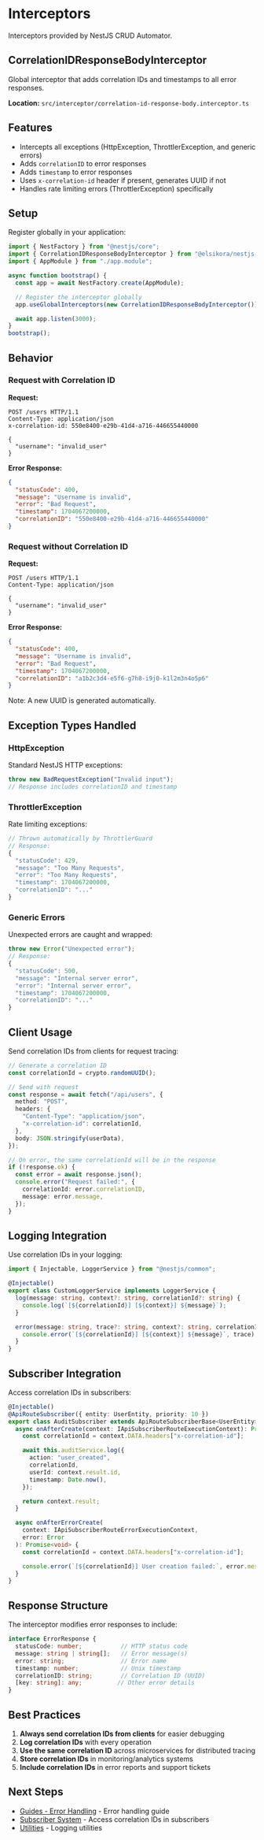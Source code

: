 # Interceptors

Interceptors provided by NestJS CRUD Automator.

## CorrelationIDResponseBodyInterceptor

Global interceptor that adds correlation IDs and timestamps to all error responses.

**Location:** `src/interceptor/correlation-id-response-body.interceptor.ts`

## Features

- Intercepts all exceptions (HttpException, ThrottlerException, and generic errors)
- Adds `correlationID` to error responses
- Adds `timestamp` to error responses
- Uses `x-correlation-id` header if present, generates UUID if not
- Handles rate limiting errors (ThrottlerException) specifically

## Setup

Register globally in your application:

```typescript filename="main.ts" copy
import { NestFactory } from "@nestjs/core";
import { CorrelationIDResponseBodyInterceptor } from "@elsikora/nestjs-crud-automator";
import { AppModule } from "./app.module";

async function bootstrap() {
  const app = await NestFactory.create(AppModule);

  // Register the interceptor globally
  app.useGlobalInterceptors(new CorrelationIDResponseBodyInterceptor());

  await app.listen(3000);
}
bootstrap();
```

## Behavior

### Request with Correlation ID

**Request:**
```http
POST /users HTTP/1.1
Content-Type: application/json
x-correlation-id: 550e8400-e29b-41d4-a716-446655440000

{
  "username": "invalid_user"
}
```

**Error Response:**
```json
{
  "statusCode": 400,
  "message": "Username is invalid",
  "error": "Bad Request",
  "timestamp": 1704067200000,
  "correlationID": "550e8400-e29b-41d4-a716-446655440000"
}
```

### Request without Correlation ID

**Request:**
```http
POST /users HTTP/1.1
Content-Type: application/json

{
  "username": "invalid_user"
}
```

**Error Response:**
```json
{
  "statusCode": 400,
  "message": "Username is invalid",
  "error": "Bad Request",
  "timestamp": 1704067200000,
  "correlationID": "a1b2c3d4-e5f6-g7h8-i9j0-k1l2m3n4o5p6"
}
```

Note: A new UUID is generated automatically.

## Exception Types Handled

### HttpException

Standard NestJS HTTP exceptions:

```typescript
throw new BadRequestException("Invalid input");
// Response includes correlationID and timestamp
```

### ThrottlerException

Rate limiting exceptions:

```typescript
// Thrown automatically by ThrottlerGuard
// Response:
{
  "statusCode": 429,
  "message": "Too Many Requests",
  "error": "Too Many Requests",
  "timestamp": 1704067200000,
  "correlationID": "..."
}
```

### Generic Errors

Unexpected errors are caught and wrapped:

```typescript
throw new Error("Unexpected error");
// Response:
{
  "statusCode": 500,
  "message": "Internal server error",
  "error": "Internal server error",
  "timestamp": 1704067200000,
  "correlationID": "..."
}
```

## Client Usage

Send correlation IDs from clients for request tracing:

```typescript filename="frontend-example.ts" copy
// Generate a correlation ID
const correlationId = crypto.randomUUID();

// Send with request
const response = await fetch("/api/users", {
  method: "POST",
  headers: {
    "Content-Type": "application/json",
    "x-correlation-id": correlationId,
  },
  body: JSON.stringify(userData),
});

// On error, the same correlationId will be in the response
if (!response.ok) {
  const error = await response.json();
  console.error("Request failed:", {
    correlationId: error.correlationID,
    message: error.message,
  });
}
```

## Logging Integration

Use correlation IDs in your logging:

```typescript filename="logger.service.ts" copy
import { Injectable, LoggerService } from "@nestjs/common";

@Injectable()
export class CustomLoggerService implements LoggerService {
  log(message: string, context?: string, correlationId?: string) {
    console.log(`[${correlationId}] [${context}] ${message}`);
  }

  error(message: string, trace?: string, context?: string, correlationId?: string) {
    console.error(`[${correlationId}] [${context}] ${message}`, trace);
  }
}
```

## Subscriber Integration

Access correlation IDs in subscribers:

```typescript filename="audit.subscriber.ts" copy
@Injectable()
@ApiRouteSubscriber({ entity: UserEntity, priority: 10 })
export class AuditSubscriber extends ApiRouteSubscriberBase<UserEntity> {
  async onAfterCreate(context: IApiSubscriberRouteExecutionContext): Promise<any> {
    const correlationId = context.DATA.headers["x-correlation-id"];

    await this.auditService.log({
      action: "user_created",
      correlationId,
      userId: context.result.id,
      timestamp: Date.now(),
    });

    return context.result;
  }

  async onAfterErrorCreate(
    context: IApiSubscriberRouteErrorExecutionContext,
    error: Error
  ): Promise<void> {
    const correlationId = context.DATA.headers["x-correlation-id"];

    console.error(`[${correlationId}] User creation failed:`, error.message);
  }
}
```

## Response Structure

The interceptor modifies error responses to include:

```typescript
interface ErrorResponse {
  statusCode: number;           // HTTP status code
  message: string | string[];   // Error message(s)
  error: string;                // Error name
  timestamp: number;            // Unix timestamp
  correlationID: string;        // Correlation ID (UUID)
  [key: string]: any;          // Other error details
}
```

## Best Practices

1. **Always send correlation IDs from clients** for easier debugging
2. **Log correlation IDs** with every operation
3. **Use the same correlation ID** across microservices for distributed tracing
4. **Store correlation IDs** in monitoring/analytics systems
5. **Include correlation IDs** in error reports and support tickets

## Next Steps

- [Guides - Error Handling](/docs/nestjs-crud-automator/guides/error-handling) - Error handling guide
- [Subscriber System](/docs/nestjs-crud-automator/subscriber-system) - Access correlation IDs in subscribers
- [Utilities](/docs/nestjs-crud-automator/api-reference/utilities) - Logging utilities

